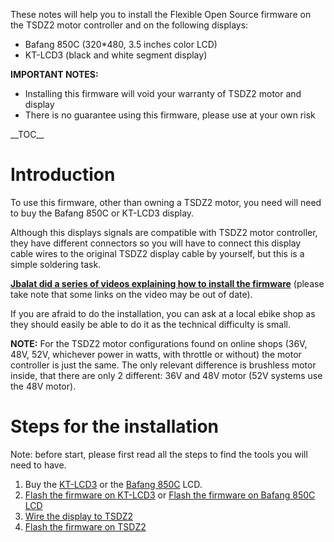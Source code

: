 These notes will help you to install the Flexible Open Source firmware on the TSDZ2 motor controller and on the following displays:
* Bafang 850C (320*480, 3.5 inches color LCD)
* KT-LCD3 (black and white segment display)

'''IMPORTANT NOTES:'''
* Installing this firmware will void your warranty of TSDZ2 motor and display
* There is no guarantee using this firmware, please use at your own risk

__TOC__

= Introduction =

To use this firmware, other than owning a TSDZ2 motor, you need will need to buy the Bafang 850C or KT-LCD3 display.

Although this displays signals are compatible with TSDZ2 motor controller, they have different connectors so you will have to connect this display cable wires to the original TSDZ2 display cable by yourself, but this is a simple soldering task.

'''[https://www.youtube.com/watch?v=nj8GxKHut3o Jbalat did a series of videos explaining how to install the firmware]''' (please take note that some links on the video may be out of date).

If you are afraid to do the installation, you can ask at a local ebike shop as they should easily be able to do it as the technical difficulty is small.

'''NOTE:''' For the TSDZ2 motor configurations found on online shops (36V, 48V, 52V, whichever power in watts, with throttle or without) the motor controller is just the same. The only relevant difference is brushless motor inside, that there are only 2 different: 36V and 48V motor (52V systems use the 48V motor).

= Steps for the installation =
Note: before start, please first read all the steps to find the tools you will need to have.

# Buy the [[KT-LCD3]] or the [[Bafang 850C LCD|Bafang 850C]] LCD.
# [[How to flash the Flexible OpenSource firmware on KT LCD3|Flash the firmware on KT-LCD3]] or [[Flash the firmware on Bafang 850C LCD]]
# [[Wire-LCD-to-TSDZ2|Wire the display to TSDZ2]]
# [[Flash the firmware on TSDZ2]]
